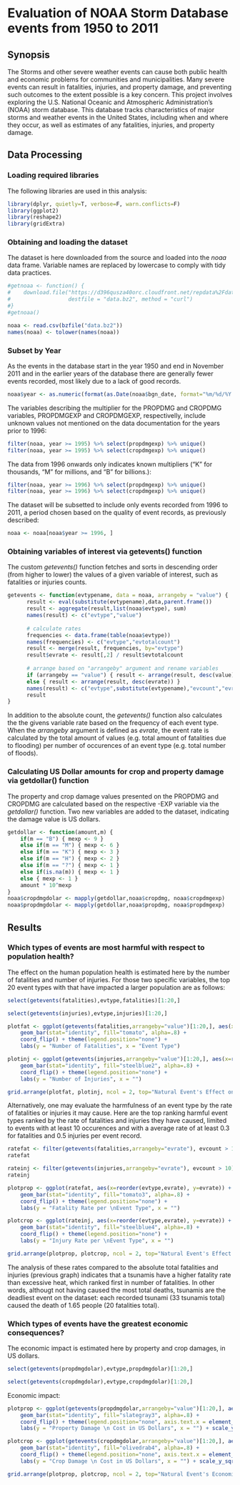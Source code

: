 # Evaluation of NOAA Storm Database events from 1950 to 2011

## Synopsis

The Storms and other severe weather events can cause both public health and economic problems for communities and municipalities. Many severe events can result in fatalities, injuries, and property damage, and preventing such outcomes to the extent possible is a key concern. This project involves exploring the U.S. National Oceanic and Atmospheric Administration's (NOAA) storm database. This database tracks characteristics of major storms and weather events in the United States, including when and where they occur, as well as estimates of any fatalities, injuries, and property damage.

## Data Processing

### Loading required libraries

The following libraries are used in this analysis:

```r
library(dplyr, quietly=T, verbose=F, warn.conflicts=F)
library(ggplot2)
library(reshape2)
library(gridExtra)
```


### Obtaining and loading the dataset

The dataset is here downloaded from the source and loaded into the *noaa* data frame. Variable names are replaced by lowercase to comply with tidy data practices.

```r
#getnoaa <- function() { 
#    download.file("https://d396qusza40orc.cloudfront.net/repdata%2Fdata%2FStormData.csv.bz2", 
#                  destfile = "data.bz2", method = "curl")
#}
#getnoaa()

noaa <- read.csv(bzfile("data.bz2"))
names(noaa) <- tolower(names(noaa))
```

### Subset by Year

As the events in the database start in the year 1950 and end in November 2011 and in the earlier years of the database there are generally fewer events recorded, most likely due to a lack of good records. 

```r
noaa$year <- as.numeric(format(as.Date(noaa$bgn_date, format="%m/%d/%Y %H:%M:%S"),"%Y"))
```

The variables describing the multiplier for the PROPDMG and CROPDMG variables, PROPDMGEXP and CROPDMGEXP, respectivelly, include unknown values not mentioned on the data documentation for the years prior to 1996:

```r
filter(noaa, year >= 1995) %>% select(propdmgexp) %>% unique()
filter(noaa, year >= 1995) %>% select(cropdmgexp) %>% unique()
```

The data from 1996 onwards only indicates known multipliers (“K” for thousands, “M” for millions, and “B” for billions.):
```r
filter(noaa, year >= 1996) %>% select(propdmgexp) %>% unique()
filter(noaa, year >= 1996) %>% select(cropdmgexp) %>% unique()
```

The dataset will be subsetted to include only events recorded from 1996 to 2011, a period chosen based on the quality of event records, as previously described: 

```r
noaa <- noaa[noaa$year >= 1996, ]
```


### Obtaining variables of interest via getevents() function

The custom *getevents()* function fetches and sorts in descending order (from higher to lower) the values of a given variable of interest, such as fatalities or injuries counts.

```r
getevents <- function(evtypename, data = noaa, arrangeby = "value") {
      result <- eval(substitute(evtypename),data,parent.frame())
      result <- aggregate(result,list(noaa$evtype), sum) 
      names(result) <- c("evtype","value")
      
      # calculate rates
      frequencies <- data.frame(table(noaa$evtype))
      names(frequencies) <- c("evtype","evtotalcount")
      result <- merge(result, frequencies, by="evtype")
      result$evrate <- result[,2] / result$evtotalcount
      
      # arrange based on "arrangeby" argument and rename variables
      if (arrangeby == "value") { result <- arrange(result, desc(value)) }
      else { result <- arrange(result, desc(evrate)) }
      names(result) <- c("evtype",substitute(evtypename),"evcount","evrate")
      result
}
```

In addition to the absolute count, the *getevents()* function also calculates the the givens variable rate based on the frequency of each event type. When the *arrangeby* argument is defined as *evrate*, the event rate is calculated by the total amount of values (e.g. total amount of fatalities due to flooding) per number of occurences of an event type (e.g. total number of floods).


### Calculating US Dollar amounts for crop and property damage via getdollar() function

The property and crop damage values presented on the PROPDMG and CROPDMG are calculated based on the respective -EXP variable via the *getdollar()* function. Two new variables are added to the dataset, indicating the damage value is US dollars.

```r
getdollar <- function(amount,m) {
    if(m == "B") { mexp <- 9 }
    else if(m == "M") { mexp <- 6 }
    else if(m == "K") { mexp <- 3 }
    else if(m == "H") { mexp <- 2 }
    else if(m == "?") { mexp <- 1 }
    else if(is.na(m)) { mexp <- 1 }
    else { mexp <- 1 }
    amount * 10^mexp
}
noaa$cropdmgdolar <- mapply(getdollar,noaa$cropdmg, noaa$cropdmgexp)
noaa$propdmgdolar <- mapply(getdollar,noaa$propdmg, noaa$propdmgexp)
```



## Results

### Which types of events are most harmful with respect to population health?

The effect on the human population health is estimated here by the number of fatalities and number of injuries. For those two specific variables, the top 20 event types with that have impacted a larger population are as follows:

```r
select(getevents(fatalities),evtype,fatalities)[1:20,]
```

```r
select(getevents(injuries),evtype,injuries)[1:20,]
```

```r
plotfat <- ggplot(getevents(fatalities,arrangeby="value")[1:20,], aes(x=reorder(evtype,fatalities), y=fatalities)) +
    geom_bar(stat="identity", fill="tomato", alpha=.8) +
    coord_flip() + theme(legend.position="none") +
    labs(y = "Number of Fatalities", x = "Event Type")

plotinj <- ggplot(getevents(injuries,arrangeby="value")[1:20,], aes(x=reorder(evtype,injuries), y=injuries)) +
    geom_bar(stat="identity", fill="steelblue2", alpha=.8) +
    coord_flip() + theme(legend.position="none") +
    labs(y = "Number of Injuries", x = "")

grid.arrange(plotfat, plotinj, ncol = 2, top="Natural Event's Effect on Human Population Health in the U.S. between 1996 and 2011")

```

Alternatively, one may evaluate the harmfulness of an event type by the rate of fatalities or injuries it may cause. Here are the top ranking harmful event types ranked by the rate of fatalities and injuries they have caused, limited to events with at least 10 occurences and with a average rate of at least 0.3 for fatalities and 0.5 injuries per event record.

```r
ratefat <- filter(getevents(fatalities,arrangeby="evrate"), evcount > 10) %>% select(evtype,evrate) %>% filter(evrate > 0.3)
ratefat
```

```r
rateinj <- filter(getevents(injuries,arrangeby="evrate"), evcount > 10) %>% select(evtype,evrate) %>% filter(evrate > 0.5)
rateinj
```

```r
plotprop <- ggplot(ratefat, aes(x=reorder(evtype,evrate), y=evrate)) +
    geom_bar(stat="identity", fill="tomato3", alpha=.8) +
    coord_flip() + theme(legend.position="none") +
    labs(y = "Fatality Rate per \nEvent Type", x = "") 

plotcrop <- ggplot(rateinj, aes(x=reorder(evtype,evrate), y=evrate)) +
    geom_bar(stat="identity", fill="steelblue4", alpha=.8) +
    coord_flip() + theme(legend.position="none") +
    labs(y = "Injury Rate per \nEvent Type", x = "")

grid.arrange(plotprop, plotcrop, ncol = 2, top="Natural Event's Effect on Human Population Health in the U.S. between 1996 and 2011")

```

The analysis of these rates compared to the absolute total fatalities and injuries (previous graph) indicates that a tsunamis have a higher fatality rate than excessive heat, which ranked first in number of fatalities. In other words, althougt not having caused the most total deaths, tsunamis are the deadliest event on the dataset: each recorded tsunami (33 tsunamis total) caused the death of 1.65 people (20 fatalities total).


### Which types of events have the greatest economic consequences?

The economic impact is estimated here by property and crop damages, in US dollars.

```r
select(getevents(propdmgdolar),evtype,propdmgdolar)[1:20,]
```

```r
select(getevents(cropdmgdolar),evtype,cropdmgdolar)[1:20,]
```

Economic impact:

```r
plotprop <- ggplot(getevents(propdmgdolar,arrangeby="value")[1:20,], aes(x=reorder(evtype,propdmgdolar), y=propdmgdolar)) +
    geom_bar(stat="identity", fill="slategray3", alpha=.8) +
    coord_flip() + theme(legend.position="none", axis.text.x = element_text(angle = 90, hjust = 1)) +
    labs(y = "Property Damage \n Cost in US Dollars", x = "") + scale_y_sqrt()

plotcrop <- ggplot(getevents(cropdmgdolar,arrangeby="value")[1:20,], aes(x=reorder(evtype,cropdmgdolar), y=cropdmgdolar)) +
    geom_bar(stat="identity", fill="olivedrab4", alpha=.8) +
    coord_flip() + theme(legend.position="none", axis.text.x = element_text(angle = 90, hjust = 1)) +
    labs(y = "Crop Damage \n Cost in US Dollars", x = "") + scale_y_sqrt()

grid.arrange(plotprop, plotcrop, ncol = 2, top="Natural Event's Economical Impact in the U.S. between 1996 and 2011 \n (square root scale)")

```

